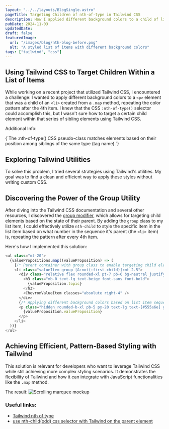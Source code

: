 ```yaml
---
layout: "../../layouts/BlogSingle.astro"
pageTitle: Targeting Children of nth-of-type in Tailwind CSS
description: How I applied different background colors to a child of list items in a sequence.
pubDate: 2024-11-03
updatedDate:
draft: false
featuredImage:
  url: "/images/blog/nth-blog-before.png"
  alt: "A styled list of items with different background colors"
tags: ["tailwind", "css"]
---
```


## Using Tailwind CSS to Target Children Within a List of Items

While working on a recent project that utilized Tailwind CSS, I encountered a challenge: I wanted to apply different background colors to a `<p>` element that was a child of an `<li>` created from a `.map` method, repeating the color pattern after the 4th item. I knew that the CSS `:nth-of-type()` selector could accomplish this, but I wasn't sure how to target a certain child element within that series of sibling elements using Tailwind CSS.

<div class="blogPost_tip">
  <span>Additional Info:</span>
  <p>{`The :nth-of-type() CSS pseudo-class matches elements based on their position among siblings of the same type (tag name).`}</p>
</div>

## Exploring Tailwind Utilities

To solve this problem, I tried several strategies using Tailwind's utilities. My goal was to find a clean and efficient way to apply these styles without writing custom CSS.

## Discovering the Power of the Group Utility

After diving into the Tailwind CSS documentation and several other resources, I discovered the [group modifier](https://tailwindcss.com/docs/hover-focus-and-other-states#styling-based-on-parent-state), which allows for targeting child elements based on the state of their parent. By adding the `group` class to my list item, I could effectively utilize `nth-child` to style the specific item in the list item based on what number in the sequence it's parent (the `<li>` item) is, repeating the pattern after every 4th item.

Here's how I implemented this solution:

```js
<ul class="mt-20">
  {valuePropositions.map((valueProposition) => (
    {/* Parent container with group class to enable targeting child elements */}
    <li class="valueItem group [&:not(:first-child)]:mt-2.5">
      <div class="relative flex rounded-xl pt-7 pb-6 bg-neutral justify-center items-center">
        <h3 class="mb-0 text-lg text-beige font-sans font-bold">
          {valueProposition.topic}
        </h3>
        <ChevronValueItem classes="absolute right-4" />
      </div>
      {/* Applying different background colors based on list item sequence */}
      <p class="hidden rounded-b-xl pb-5 px-20 text-lg text-[#555a6e] group-[&:nth-of-type(4n+1)]:bg-blue-light group-[&:nth-of-type(4n+2)]:bg-coral-light group-[&:nth-of-type(4n+3)]:bg-green-light group-[&:nth-of-type(4n+4)]:bg-white">
        {valueProposition.valueProposition}
      </p>
    </li>
  ))}
</ul>
```

## Achieving Efficient, Pattern-Based Styling with Tailwind

This solution is relevant for developers who want to leverage Tailwind CSS while still achieving more complex styling scenarios. It demonstrates the flexibility of Tailwind and how it can integrate with JavaScript functionalities like the `.map` method.

The result:
![Scrolling marquee mockup](/images/blog/nth-blog-after.png)

### Useful links:

- [Tailwind nth of type](https://medium.com/@djtamarapavlichek/tailwind-nth-of-type-ed617547f15e)
- [use nth-child(odd) css selector with Tailwind on the parent element](https://stackoverflow.com/questions/74367340/use-nth-childodd-css-selector-with-tailwind-on-the-parent-element/76739129#76739129)
